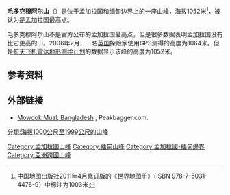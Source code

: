{{Infobox Mountain
|Name = 毛多克穆阿尔山
|Photo =
|Caption =
|Elevation = 1,052 m 
|Range = 
|Location =[[孟加拉国|孟加拉国]]、[[缅甸|缅甸]]
|Coordinates = {{coord|21|47|19|N|92|36|31|E|type:mountain}}
|Prominence = 
|First ascent = 
|Easiest route = 
| pushpin_map = Bangladesh
| pushpin_map_caption =毛多克穆阿尔山的位置
| latd=21 | latm=47 | lats=19 | latNS=N
| longd=92 | longm=36 | longs=31 | longEW=E
}}
'''毛多克穆阿尔山'''（{{lang-en|Mowdok Mual}}）是位于[[孟加拉国|孟加拉国]]和[[缅甸|缅甸]]边界上的一座山峰，海拔1052米<ref>中国地图出版社2011年4月修订版的《世界地图册》（ISBN 978-7-5031-4476-9）中标注为1003米</ref>，被认为是孟加拉国最高点。

毛多克穆阿尔山不是官方公布的孟加拉国最高点，但是很多数据表明孟加拉国没有比它更高的山。2006年2月，一名[[英国|英国]]探险家使用GPS测得的高度为1064米。但是[[航天飞机雷达地形测绘计划|航天飞机雷达地形测绘计划]]的数据显示该峰的高度为1052米。
==参考资料==
{{reflist}}
==外部链接==
* {{en icon}} [http://www.peakbagger.com/peak.aspx?pid=10949 Mowdok Mual, Bangladesh] {{Wayback|url=http://www.peakbagger.com/peak.aspx?pid=10949 |date=20110807115537 }}, Peakbagger.com.
{{亞洲最高點}}
{{DEFAULTSORT:Mowdok Mual}}
[[Category:孟加拉國山峰|Category:孟加拉國山峰]]
[[Category:緬甸山峰|Category:緬甸山峰]]
[[Category:孟加拉國-緬甸邊界|Category:孟加拉國-緬甸邊界]]
[[Category:亞洲跨國山峰|Category:亞洲跨國山峰]]
[[分類:海拔1000公尺至1999公尺的山峰|分類:海拔1000公尺至1999公尺的山峰]]